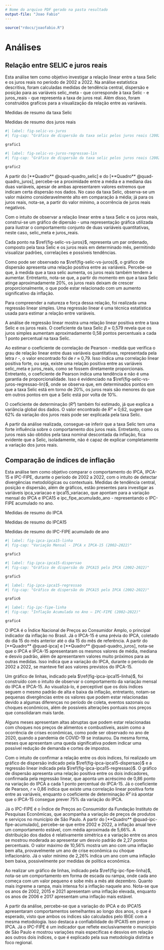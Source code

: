 ```yaml
---
# Nome do arquivo PDF gerado na pasta resultado
output-file: "Joao Fabio"
---
```


```r
source("rdocs/joaofabio.R")
```

# Análises

## Relação entre SELIC e juros reais

Esta análise tem como objetivo investigar a relação linear entre a taxa Selic e os juros reais no período de 2002 a 2022. Na análise estatística descritiva, foram calculadas medidas de tendência central, dispersão e posição para as variáveis selic_meta - que corresponde à taxa Selic - e juros_reais - que representa a taxa de juros real. Além disso, foram construídos grafícos para a visualização da relação entre as variáveis.

::: {#quad-quadro_selic layout-align="center" quad-pos="H"}
```{=latex}
\begin{tabular} { | l |
            S[table-format = 1.2]
            |}
    \hline
        \textbf{Estatística} & \textbf{Valor} \\
        \hline
        Média & 11,79 \\
        Desvio Padrão & 5,12 \\
        Variância & 26,23 \\
        Mínimo & 2 \\
        1º Quartil & 8,44 \\
        Mediana & 11,25 \\
        3º Quartil & 14,25 \\
        Máximo & 26,5 \\
    \hline
    \end{tabular}
```

Medidas de resumo da taxa Selic
:::

::: {#quad-quadro_juros layout-align="center" quad-pos="H"}
```{=latex}
\begin{tabular} { | l |
            S[table-format = 1.2]
            |}
    \hline
        \textbf{Estatística} & \textbf{Valor} \\
        \hline
        Média & 5,01 \\
        Desvio Padrão & 3,76 \\
        Variância & 14,12 \\
        Mínimo & -4,44 \\
        1º Quartil & 2,92 \\
        Mediana & 4,5 \\
        3º Quartil & 7,5 \\
        Máximo & 12,95 \\
    \hline
    \end{tabular}
```

Medidas de resumo dos juros reais
:::

```r
#| label: fig-selic-vs-juros
#| fig-cap: "Gráfico de dispersão da taxa selic pelos juros reais (2002-2012)"

grafic1

```

```r
#| label: fig-selic-vs-juros-regressao-lin
#| fig-cap: "Gráfico de dispersão da taxa selic pelos juros reais (2002-2012)"

grafic2

```

A partir do [**Quadro** @quad-quadro_selic] e do [**Quadro** @quad-quadro_juros], percebe-se a proximidade entre a média e a mediana das duas variáveis, apesar de ambas apresentarem valores extremos que indicam certa dispersão nos dados. No caso da taxa Selic, observa-se um valor máximo consideravelmente alto em comparação à média; já para os juros reais, nota-se, a partir do valor mínimo, a ocorrência de juros reais negativos.

Com o intuito de observar a relação linear entre a taxa Selic e os juros reais, construi-se um gráfico de dipersão - uma representação gráfica utilizada para ilustrar o comportamento conjunto de duas variáveis quantitativas, neste caso, selic_meta e juros_reais.

Cada ponto na $\ref{fig-selic-vs-juros}$, representa um par ordenado, composto pela taxa Selic e os juros reais em determinado mês, permitindo visualizar padrões, correlações e possíveis tendências.

Como pode ser observado na $\ref{fig-selic-vs-juros}$, o gráfico de dispersão apresenta uma relação positiva entre as variáveis. Percebe-se que, à medida que a taxa selic aumenta, os juros reais também tendem a aumentar. Entretanto, nota-se que, a partir do momento em que a taxa Selic atinge aproximadamente 20%, os juros reais deixam de crescer proporcionalmente, o que pode estar relacionado com um aumento significativo da inflação.

Para compreender a natureza e força dessa relação, foi realizada uma regressão linear simples. Uma regressão linear é uma técnica estatística usada para estimar a relação entre variáveis.

A análise de regressão linear mostra uma relação linear positiva entre a taxa Selic e os juros reais. O coeficiente da taxa Selic *β* ≈ 0,579 revela que os juros simples aumentam aproximadamente 0,58 pontos percentuais a cada 1 ponto percentual na taxa Selic.

Ao estimar o coeficiente de correlação de Pearson - medida que verifica o grau de relação linear entre duas variáveis quantitativas, representada pela letra *r* -, o valor encontrado foi de *r* ≈ 0,79. Isso indica uma correlação linear positiva forte, ou seja, existe uma relação positiva entre as variáveis selic_meta e juros_reais, como se fossem diretamente proporcionais. Entretanto, o coeficiente de Pearson indica uma tendência e não é uma garantia de proporcionalidade. Isso é evidenciado na $\ref{fig-selic-vs-juros-regressao-lin}$, onde se observa que, em determinados pontos em que a taxa Selic está em torno de 20%, os juros reais são menores do que em outros pontos em que a Selic está por volta de 10%.

O coeficiente de determinação (*R²*) também foi estimado, já que explica a variância global dos dados. O valor encontrado de *R²* ≈ 0,62, sugere que 62% da variação dos juros reais pode ser explicada pela taxa Selic.

A partir da análise realizada, consegue-se inferir que a taxa Selic tem uma forte influência sobre o comportamento dos juros reais. Entretanto, como os juros reais são obtidos pela taxa nominal descontada da inflação, fica evidente que a Selic, isoladamente, não é capaz de explicar completamente a variação dos juros reais.

## Comparação de índices de inflação

Esta análise tem como objetivo comparar o comportamento do IPCA, IPCA-15 e IPC-FIPE, durante o período de 2002 a 2022, com o intuito de detectar divergências metodológicas ou contextuais. Medidas de tendência central, posição e dispersão, além de gráficos, estão presentes para investigar as variáveis ipca_variacao e ipca15_variacao, que apontam para a variação mensal do IPCA e IPCA15 e ipc_fipe_acumulado_ano - representando o IPC-FIPE acumulado no ano.

::: {#quad-ipca layout-align="center" quad-pos="H"}
```{=latex}
\begin{tabular} { | l |
            S[table-format = 0.2]
            |}
    \hline
        \textbf{Estatística} & \textbf{Valor} \\
        \hline
        Média & 0,51 \\
        Desvio Padrão & 0,41 \\
        Variância & 0,16 \\
        Mínimo & -0,68 \\
        1º Quartil & 0,26 \\
        Mediana & 0,46 \\
        3º Quartil & 0,7 \\
        Máximo & 3,02 \\
    \hline
    \end{tabular}
```

Medidas de resumo do IPCA
:::

::: {#quad-ipca15 layout-align="center" quad-pos="H"}
```{=latex}
\begin{tabular} { | l |
            S[table-format = 0.2]
            |}
    \hline
        \textbf{Estatística} & \textbf{Valor} \\
        \hline
        Média & 0,51 \\
        Desvio Padrão & 0,41 \\
        Variância & 0,17 \\
        Mínimo & -0,73 \\
        1º Quartil & 0,24 \\
        Mediana & 0,46 \\
        3º Quartil & 0,69 \\
        Máximo & 3,05 \\
    \hline
    \end{tabular}
```

Medidas de resumo do IPCA15
:::

::: {#quad-ipc-fipe-acumulado layout-align="center" quad-pos="H"}
```{=latex}
\begin{tabular} { | l |
            S[table-format = 1.2]
            |}
    \hline
        \textbf{Estatística} & \textbf{Valor} \\
        \hline
        Média & 5,66 \\
        Desvio Padrão & 2,27 \\
        Variância & 5,17 \\
        Mínimo & 2,26 \\
        1º Quartil & 4,29 \\
        Mediana & 5,51 \\
        3º Quartil & 6,38 \\
        Máximo & 10,56 \\
    \hline
    \end{tabular}
```

Medidas de resumo do IPC-FIPE acumulado de ano
:::

```r
#| label: fig-ipca-ipca15-linha
#| fig-cap: "Variação Mensal - IPCA x IPCA-15 (2002–2022)"

grafic3

```

```r
#| label: fig-ipca-ipca15-dispersao
#| fig-cap: "Gráfico de dispersão do IPCA15 pelo IPCA (2002-2022)"

grafic5

```

```r
#| label: fig-ipca-ipca15-regressao
#| fig-cap: "Gráfico de dispersão do IPCA15 pelo IPCA (2002-2022)"

grafic6

```

```r
#| label: fig-ipc-fipe-linha
#| fig-cap: "Inflação Acumulada no Ano – IPC-FIPE (2002–2022)"

grafic4

```

O IPCA é o Índice Nacional de Preços ao Consumidor Amplo, o principal indicador da inflação no Brasil. Já o IPCA-15 é uma prévia do IPCA, coletado do dia 15 do mês anterior até o dia 15 do mês de referência. A partir do [**Quadro** @quad-ipca] e [**Quadro** @quad-quadro_juros], nota-se que o IPCA e IPCA-15 apresentaram os mesmos valores de média, mediana e desvio padrão, além de apresentarem valores muito próximos para as outras medidas. Isso indica que a variação do IPCA, durante o período de 2002 a 2022, se manteve fiel aos valores previstos do IPCA-15.

Um gráfico de linhas, indicado pela $\ref{fig-ipca-ipca15-linha}$, foi construído com o intuito de observar o comportamento da variação mensal do IPCA e IPCA-15. Ao visualizá-lo, é perceptível que os dois índices seguem o mesmo padrão de alta e baixa da inflação, entretanto, notam-se pequenas divergências entre os valores que podem estar relacionadas devido a algumas diferenças no período de coleta, eventos sazonais ou choques econômicos, além de possíveis alterações pontuais nos preços que consolidaram mais tarde.

Alguns meses apresentam altas abruptas que podem estar relacionadas com choques nos preços de alimentos e combustíveis, assim como a ocorrência de crises econômicas, como pode ser observado no ano de 2020, quando a pandemia de COVID-19 se instaurou. Da mesma forma, meses que apresentam uma queda significativa podem indicar uma possível redução de demanda e cortes de impostos.

Com o intuito de confirmar a relação entre os dois índices, foi realizado um gráfico de dispersão indicado pela $\ref{fig-ipca-ipca15-dispersao}$ e a regressão linear indicada pela $\ref{fig-ipca-ipca15-regressao}$. O gráfico de dispersão apresenta uma relação positiva entre os dois indicadores, confirmada pela regressão linear, que aponta um acréscimo de 0,86 ponto na variação do IPCA a cada 1 ponto percentual do IPCA-15. Já o coeficiente de Pearson, *r* ≈ 0,86 indica que existe uma correlação linear positiva forte entre as variáveis, enquanto o coeficiente de determinação *R²* irá apontar que o IPCA-15 consegue prever 75% da variação do IPCA.

Já o IPC-FIPE é o Índice de Preços ao Consumidor da Fundação Instituto de Pesquisas Econômicas, que acompanha a variação de preços de produtos e serviços no município de São Paulo. A partir do [**Quadro** @quad-ipc-fipe-acumulado], percebe-se que entre 2002 e 2022, a inflação anual teve um comportamento estável, com média aproximada de 5,66%. A distribuição dos dados é relativamente simétrica e a variação entre os anos se mostrou moderada ao apresentar um desvio padrão de 2,27 pontos percentuais. O valor máximo de 10,56% mostra um ano com uma inflação bem alta, provavelmente um ano de crise econômica ou choque inflacionário. Já o valor mínimo de 2,26% indica um ano com uma inflação bem baixa, possivelmente por medidas de política econômica.

Ao realizar um gráfico de linhas, indicado pela $\ref{fig-ipc-fipe-linha}$, nota-se um comportamento em forma de escada ou rampa, onde cada ano começa com um valor pequeno e sobe mês a mês até dezembro. Quanto mais íngreme a rampa, mais intensa foi a inflação naquele ano. Nota-se que os anos de 2002, 2015 e 2021 apresentam uma inflação elevada, enquanto os anos de 2006 e 2017 apresentam uma inflação mais estável.

A partir da análise, percebe-se que a variação do IPCA e do IPCA15 apresentaram comportamentos semelhantes ao longo dos anos, o que é esperado, visto que ambos os índices são calculados pelo IBGE com a mesma metodologia. Isso destaca a confiabilidade do IPCA15 em prever o IPCA. Já o IPC-FIPE é um indicador que reflete exclusivamente o município de São Paulo e mostrou variações mais específicas e desvios em relação aos outros dois índices, o que é explicado pela sua metodologia distinta e foco regional.
